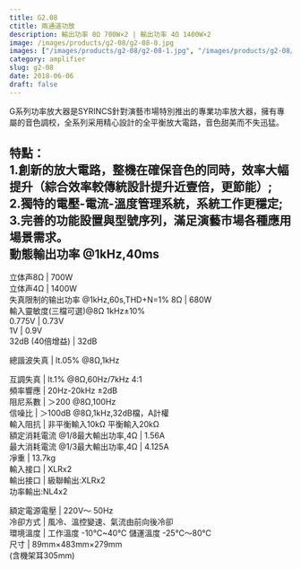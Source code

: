 ```yaml
---
title: G2.08
ctitle: 兩通道功放
description: 輸出功率 8Ω 700W×2 | 輸出功率 4Ω 1400W×2
image: /images/products/g2-08/g2-08-0.jpg
images: ["/images/products/g2-08/g2-08-1.jpg", "/images/products/g2-08/g2-08-2.jpg"]
category: amplifier
slug: g2-08
date: 2018-06-06
draft: false
---
```


  
G系列功率放大器是SYRINCS針對演藝市場特別推出的專業功率放大器，擁有專屬的音色調校，全系列采用精心設計的全平衡放大電路，音色甜美而不失迅猛。  
  
特點：  
1.創新的放大電路，整機在確保音色的同時，效率大幅提升（綜合效率較傳統設計提升近壹倍，更節能）;  
2.獨特的電壓-電流-溫度管理系統，系統工作更穩定;  
3.完善的功能設置與型號序列，滿足演藝市場各種應用場景需求。  
動態輸出功率 @1kHz,40ms  
---  
立体声8Ω  |  700W   
立体声4Ω  |  1400W   
失真限制的输出功率 @1kHz,60s,THD+N=1% 8Ω  |  680W   
輸入靈敏度(三檔可選)@8Ω 1kHz±10%  
0.775V  |  0.73V   
1V  |  0.9V   
32dB (40倍增益)  |  32dB  
  
總諧波失真  |  lt.05% @8Ω,1kHz  
  
互調失真  |  lt.1% @8Ω,60Hz/7kHz 4:1   
頻率響應  |  20Hz-20kHz ±2dB   
阻尼系數  |  ＞200 @8Ω,100Hz   
信噪比  |  ＞100dB @8Ω,1kHz,32dB檔，A計權   
輸入阻抗  |  非平衡輸入10kΩ 平衡輸入20kΩ   
額定消耗電流 @1/8最大輸出功率,4Ω  |  1.56A   
最大消耗電流 @1/3最大輸出功率,4Ω  |  4.125A   
凈重  |  13.7kg   
輸入接口  |  XLRx2   
輸出接口  |  級聯輸出:XLRx2  
功率輸出:NL4x2  
  
額定電源電壓  |  220V～ 50Hz   
冷卻方式  |  風冷、溫控變速、氣流由前向後冷卻   
環境溫度  |  工作溫度 -10℃~40℃ 儲運溫度 -25℃～80℃   
尺寸  |  89mm×483mm×279mm  
(含機架耳305mm)



